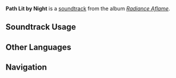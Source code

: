 {{Stub}}
{{Soundtrack Infobox
|image          = Radiance Aflame.png
|album          = Radiance Aflame
|disc           = 3
|number         = 55
|featured       = 
|featured2      = 
|featured3      = 
|featured_disc  = 
|featured_disc2 = 
|featured_disc3 = 
|youtube_id     = 
|spotify_id     = 3sY3M1V6IHuca9MePrlJkE
|previous       = The Fire That Memory Keeps
|next           = Vitas Corrodens Pestis
}}
'''Path Lit by Night''' is a [[soundtrack]] from the album ''[[Radiance Aflame]]''.

==Soundtrack Usage==
{{Soundtrack Usage
|location = 
|quest = Journey of Stars and Flames
|domain = On the Path to War
|eventgameplay = 
|special_displayed = 
|special = 
|teapot = 
|mediaoriginal = 
}}
<!--
==Other Arrangements==
{{Files by Category Gallery|Media Using an Unreleased Arrangement of {{subst:#titleparts:{{subst:PAGENAME}}}} Soundtrack}}
-->
<!--
==Production Credits==
{| class="wikitable"
! Position
! Staff<ref>NetEase Cloud Music: [https://music.163.com/#/song?id=NUMBER TITLE {{zh|}}]</ref>
|-
!
| ({{zh|}})
|}
|}
-->
<!--
==Gallery==
<gallery>
</gallery>
-->

==Other Languages==
{{Other Languages
|en       = Path Lit by Night
|zhs      = 莫夜却非独行
|zhs_rm   = 
|zht      = 
|zht_rm   = 
|zh_tl    = 
|ja       = 共に照らす夜
|ja_rm    = 
|ja_tl    = 
}}
<!--
==References==
{{Reflist}}
-->

==Navigation==
{{Soundtrack Navbox|Radiance Aflame}}